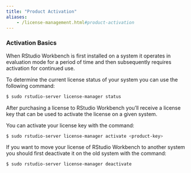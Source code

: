 ```yaml
---
title: "Product Activation"
aliases:
	- /license-management.html#product-activation
---
```


### Activation Basics

When RStudio Workbench is first installed on a system it operates in evaluation mode for a period of time and then subsequently requires activation for continued use.

To determine the current license status of your system you can use the following command:

```bash
$ sudo rstudio-server license-manager status
```

After purchasing a license to RStudio Workbench you'll receive a license key that can be used to activate the license on a given system.

You can activate your license key with the command:

```bash
$ sudo rstudio-server license-manager activate <product-key>
```

If you want to move your license of RStudio Workbench to another system you should first deactivate it on the old system with the command:

```bash
$ sudo rstudio-server license-manager deactivate
```

